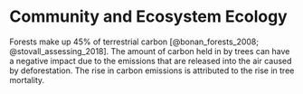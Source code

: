 # Community and Ecosystem Ecology

Forests make up 45% of terrestrial carbon [@bonan_forests_2008; @stovall_assessing_2018]. The amount of carbon held in by trees can have a negative impact due to the emissions that are released into the air caused by deforestation. The rise in carbon emissions is attributed to the rise in tree mortality.